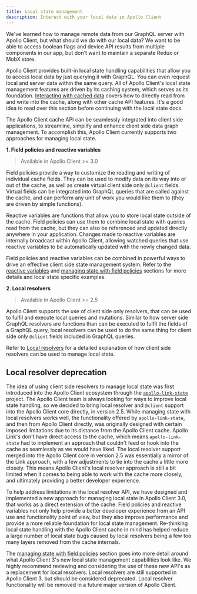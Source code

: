 ```yaml
---
title: Local state management
description: Interact with your local data in Apollo Client
---
```


We've learned how to manage remote data from our GraphQL server with Apollo Client, but what should we do with our local data? We want to be able to access boolean flags and device API results from multiple components in our app, but don't want to maintain a separate Redux or MobX store.

Apollo Client provides built-in local state handling capabilities that allow you to access local data by just querying it with GraphQL. You can even request local and server data within the same query. All of Apollo Client's local state management features are driven by its caching system, which serves as its foundation. [Interacting with cached data](../caching/cache-interaction/) covers how to directly read from and write into the cache, along with other cache API features. It's a good idea to read over this section before continuing with the local state docs.

The Apollo Client cache API can be seamlessly integrated into client side applications, to streamline, simplify and enhance client side data graph management. To accomplish this, Apollo Client currently supports two approaches for managing local state.

**1. Field policies and reactive variables**

> Available in Apollo Client >= 3.0

Field policies provide a way to customize the reading and writing of individual cache fields. They can be used to modify data on its way into or out of the cache, as well as create virtual client side only `@client` fields. Virtual fields can be integrated into GraphQL queries that are called against the cache, and can perform any unit of work you would like them to (they are driven by simple functions).

Reactive variables are functions that allow you to store local state outside of the cache. Field policies can use them to combine local state with queries read from the cache, but they can also be referenced and updated directly anywhere in your application. Changes made to reactive variables are internally broadcast within Apollo Client, allowing watched queries that use reactive variables to be automatically updated with the newly changed data.

Field policies and reactive variables can be combined in powerful ways to drive an effective client side state management system. Refer to the [reactive variables](./reactive-variables) and [managing state with field policies](./managing-state-with-field-policies) sections for more details and local state specific examples.

**2. Local resolvers**

> Available in Apollo Client >= 2.5

Apollo Client supports the use of client side only resolvers, that can be used to fulfil and execute local queries and mutations. Similar to how server side GraphQL resolvers are functions than can be executed to fulfil the fields of a GraphQL query, local resolvers can be used to do the same thing for client side only `@client` fields included in GraphQL queries.

Refer to [Local resolvers](./local-resolvers) for a detailed explanation of how client side resolvers can be used to manage local state.

## Local resolver deprecation

The idea of using client side resolvers to manage local state was first introduced into the Apollo Client ecosystem through the [`apollo-link-state`](https://github.com/apollographql/apollo-link-state) project. The Apollo Client team is always looking for ways to improve local state handling, so we decided to bring local resolver and `@client` support into the Apollo Client core directly, in version 2.5. While managing state with local resolvers works well, the functionality offered by `apollo-link-state`, and then from Apollo Client directly, was originally designed with certain imposed limitations due to its distance from the Apollo Client cache. Apollo Link's don't have direct access to the cache, which means `apollo-link-state` had to implement an approach that couldn't feed or hook into the cache as seamlessly as we would have liked. The local resolver support merged into the Apollo Client core in version 2.5 was essentially a mirror of the Link approach, with a few adjustments to tie into the cache a little more closely. This means Apollo Client's local resolver approach is still a bit limited when it comes to being able to work with the cache more closely, and ultimately providing a better developer experience.

To help address limitations in the local resolver API, we have designed and implemented a new approach for managing local state in Apollo Client 3.0, that works as a direct extension of the cache. Field policies and reactive variables not only help provide a better developer experience from an API use and functionality point of view, but they also improve performance and provide a more reliable foundation for local state management. Re-thinking local state handling with the Apollo Client cache in mind has helped reduce a large number of local state bugs caused by local resolvers being a few too many layers removed from the cache internals.

The [managing state with field policies](./managing-state-with-field-policies) section goes into more detail around what Apollo Client 3's new local state management capabilities look like. We highly recommend reviewing and considering the use of these new API's as a replacement for local resolvers. Local resolvers are still supported in Apollo Client 3, but should be considered deprecated. Local resolver functionality will be removed in a future major version of Apollo Client.
